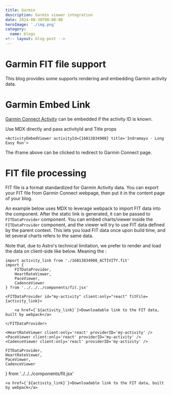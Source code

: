 ```yaml
---
title: Garmin
description: Garmin viewer integration
date: 2024-08-30T00:00:00
heroImage: './img.png'
category:
  name: blogs
<!-- layout: blog-post -->
---
```


# Garmin FIT file support

This blog provides some supports rendering and embedding Garmin activity data.

# Garmin Embed Link

[Garmin Connect Activity](https://connect.garmin.com) can be embedded if the activity ID is known.

Use MDX directly and pass activityId and Title props

```mdx
<ActivityEmbedViewer activityId={16813834908} title='Indramayu - Long Easy Run'>
```

<ActivityEmbedViewer activityId={16813834908} title='Indramayu - Long Easy Run' />

The iframe above can be clicked to redirect to Garmin Connect page.

# FIT file processing

FIT file is a format standardized for Garmin Activity data.
You can export your FIT file from Garmin Connect webpage, then put it in the content page of your blog.

An example below uses MDX to leverage webpack to import FIT data into the component.
After the static link is generated, it can be passed to `FITDataProvider` component.
You can embed charts/viewer inside the `FITDataProvider` component, and the viewer will try to use FIT data defined by the parent context.
This lets you load FIT data once upon build time, and let several charts refers to the same data.

Note that, due to Astro's technical limitation, we prefer to render and load the data on client-side like below.
Meaning the
:

```mdx
import activity_link from './16813834908_ACTIVITY.fit'
import {
	FITDataProvider,
	HeartRateViewer,
	PaceViewer,
	CadenceViewer
} from '../../../components/fit.jsx'

<FITDataProvider id="my-activity" client:only="react" fitFile={activity_link}>

    <a href={`${activity_link}`}>Downloadable link to the FIT data, built by webpack</a>

</FITDataProvider>

<HeartRateViewer client:only='react' providerID='my-activity' />
<PaceViewer client:only='react' providerID='my-activity' />
<CadenceViewer client:only='react' providerID='my-activity' />
```

	FITDataProvider,
	HeartRateViewer,
	PaceViewer,
	CadenceViewer
} from '../../../components/fit.jsx'

<FITDataProvider id="my-activity" client:only="react" fitFile={activity_link}>

    <a href={`${activity_link}`}>Downloadable link to the FIT data, built by webpack</a>

</FITDataProvider>

<HeartRateViewer client:only='react' providerID='my-activity' />
<PaceViewer client:only='react' providerID='my-activity' />
<CadenceViewer client:only='react' providerID='my-activity' />
